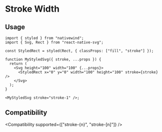 
# Stroke Width

## Usage

<RNSVG />

```tsx
import { styled } from "nativewind";
import { Svg, Rect } from "react-native-svg";

const StyledRect = styled(Rect, { classProps: ["fill", "stroke"] });

function MyStyledSvg({ stroke, ...props }) {
  return (
    <Svg height="100" width="100" {...props}>
      <StyledRect x="0" y="0" width="100" height="100" stroke={stroke} />
    </Svg>
  );
}

<MyStyledSvg stroke="stroke-1" />;
```

## Compatibility

<Compatibility supported={["stroke-{n}", "stroke-[n]"]} />
